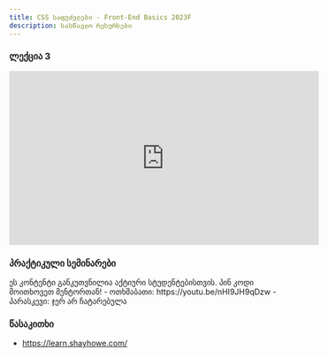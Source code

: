 ```yaml
---
title: CSS საფუძვლები - Front-End Basics 2023F
description: სასწავლო რესურსები
---
```


### ლექცია 3

<iframe width="560" height="315" src="https://www.youtube.com/embed/SWmyQG_41N0?si=fvNKqLJl5KpZII4u" title="YouTube video player" frameborder="0" allow="accelerometer; autoplay; clipboard-write; encrypted-media; gyroscope; picture-in-picture; web-share" allowfullscreen></iframe>

### პრაქტიკული სემინარები

<Card>
  <PinCodeProtectedContent>
    <Locked>
      ეს კონტენტი განკუთვნილია აქტიური სტუდენტებისთვის. პინ კოდი მოითხოვეთ
      მენტორთან!
    </Locked>
    <Unlocked>
      - ოთხშაბათი: https://youtu.be/nHI9JH9qDzw
      - პარასკევი: ჯერ არ ჩატარებულა
    </Unlocked>
  </PinCodeProtectedContent>
</Card>

### წასაკითხი

- https://learn.shayhowe.com/
